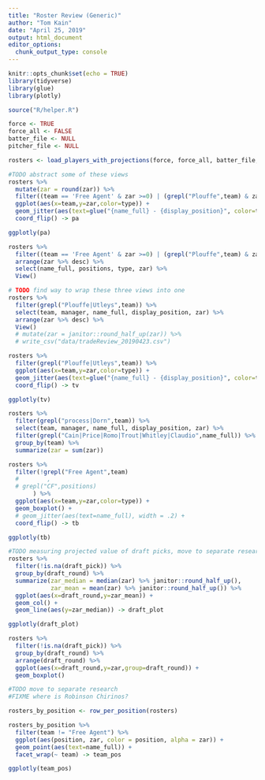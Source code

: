 ```yaml
---
title: "Roster Review (Generic)"
author: "Tom Kain"
date: "April 25, 2019"
output: html_document
editor_options: 
  chunk_output_type: console
---
```


```r
knitr::opts_chunk$set(echo = TRUE)
library(tidyverse)
library(glue)
library(plotly)

source("R/helper.R")
```


```r
force <- TRUE
force_all <- FALSE
batter_file <- NULL
pitcher_file <- NULL

rosters <- load_players_with_projections(force, force_all, batter_file, pitcher_file)
```

```r
#TODO abstract some of these views
rosters %>% 
  mutate(zar = round(zar)) %>% 
  filter((team == 'Free Agent' & zar >=0) | (grepl("Plouffe",team) & zar < 0)) %>% 
  ggplot(aes(x=team,y=zar,color=type)) +
  geom_jitter(aes(text=glue("{name_full} - {display_position}", color=type))) +
  coord_flip() -> pa

ggplotly(pa)

rosters %>% 
  filter((team == 'Free Agent' & zar >=0) | (grepl("Plouffe",team) & zar < 0)) %>% 
  arrange(zar %>% desc) %>% 
  select(name_full, positions, type, zar) %>% 
  View()
```

```r
# TODO find way to wrap these three views into one
rosters %>% 
  filter(grepl("Plouffe|Utleys",team)) %>% 
  select(team, manager, name_full, display_position, zar) %>% 
  arrange(zar %>% desc) %>% 
  View()
  # mutate(zar = janitor::round_half_up(zar)) %>% 
  # write_csv("data/tradeReview_20190423.csv")

rosters %>% 
  filter(grepl("Plouffe|Utleys",team)) %>% 
  ggplot(aes(x=team,y=zar,color=type)) +
  geom_jitter(aes(text=glue("{name_full} - {display_position}", color=type)), width=.2) +
  coord_flip() -> tv

ggplotly(tv)

rosters %>% 
  filter(grepl("process|Dorn",team)) %>% 
  select(team, manager, name_full, display_position, zar) %>% 
  filter(grepl("Cain|Price|Romo|Trout|Whitley|Claudio",name_full)) %>% 
  group_by(team) %>% 
  summarize(zar = sum(zar))
```

```r
rosters %>% 
  filter(!grepl("Free Agent",team)
  #        ,
  # grepl("CF",positions)
       ) %>%
  ggplot(aes(x=team,y=zar,color=type)) +
  geom_boxplot() +
  # geom_jitter(aes(text=name_full), width = .2) +
  coord_flip() -> tb

ggplotly(tb)
```

```r
#TODO measuring projected value of draft picks, move to separate research
rosters %>% 
  filter(!is.na(draft_pick)) %>%
  group_by(draft_round) %>% 
  summarize(zar_median = median(zar) %>% janitor::round_half_up(),
            zar_mean = mean(zar) %>% janitor::round_half_up()) %>%
  ggplot(aes(x=draft_round,y=zar_mean)) +
  geom_col() +
  geom_line(aes(y=zar_median)) -> draft_plot

ggplotly(draft_plot)

rosters %>% 
  filter(!is.na(draft_pick)) %>% 
  group_by(draft_round) %>% 
  arrange(draft_round) %>% 
  ggplot(aes(x=draft_round,y=zar,group=draft_round)) +
  geom_boxplot()
```

```r
#TODO move to separate research
#FIXME where is Robinson Chirinos?

rosters_by_position <- row_per_position(rosters)

rosters_by_position %>% 
  filter(team != "Free Agent") %>% 
  ggplot(aes(position, zar, color = position, alpha = zar)) +
  geom_point(aes(text=name_full)) +
  facet_wrap(~ team) -> team_pos

ggplotly(team_pos)
```